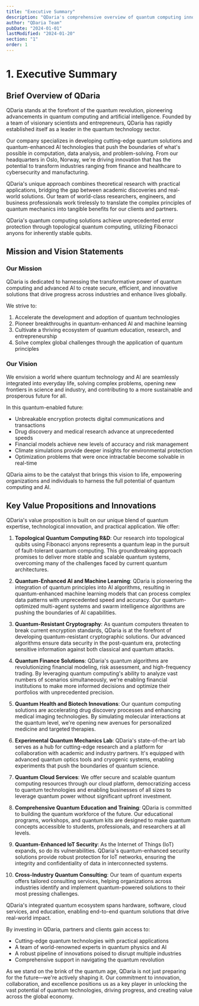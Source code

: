 ```yaml
---
title: "Executive Summary"
description: "QDaria's comprehensive overview of quantum computing innovations and strategic vision"
author: "QDaria Team"
pubDate: "2024-01-01"
lastModified: "2024-01-20"
section: "1"
order: 1
---
```



# 1. Executive Summary

## Brief Overview of QDaria

QDaria stands at the forefront of the quantum revolution, pioneering advancements in quantum computing and artificial intelligence. Founded by a team of visionary scientists and entrepreneurs, QDaria has rapidly established itself as a leader in the quantum technology sector.

Our company specializes in developing cutting-edge quantum solutions and quantum-enhanced AI technologies that push the boundaries of what's possible in computation, data analysis, and problem-solving. From our headquarters in Oslo, Norway, we're driving innovation that has the potential to transform industries ranging from finance and healthcare to cybersecurity and manufacturing.

QDaria's unique approach combines theoretical research with practical applications, bridging the gap between academic discoveries and real-world solutions. Our team of world-class researchers, engineers, and business professionals work tirelessly to translate the complex principles of quantum mechanics into tangible benefits for our clients and partners.

<Admonition type="note">
  QDaria's quantum computing solutions achieve unprecedented error protection through topological quantum computing, utilizing Fibonacci anyons for inherently stable qubits.
</Admonition>

## Mission and Vision Statements

### Our Mission

QDaria is dedicated to harnessing the transformative power of quantum computing and advanced AI to create secure, efficient, and innovative solutions that drive progress across industries and enhance lives globally.

We strive to:
1. Accelerate the development and adoption of quantum technologies
2. Pioneer breakthroughs in quantum-enhanced AI and machine learning
3. Cultivate a thriving ecosystem of quantum education, research, and entrepreneurship
4. Solve complex global challenges through the application of quantum principles

### Our Vision

We envision a world where quantum technology and AI are seamlessly integrated into everyday life, solving complex problems, opening new frontiers in science and industry, and contributing to a more sustainable and prosperous future for all.

In this quantum-enabled future:
- Unbreakable encryption protects digital communications and transactions
- Drug discovery and medical research advance at unprecedented speeds
- Financial models achieve new levels of accuracy and risk management
- Climate simulations provide deeper insights for environmental protection
- Optimization problems that were once intractable become solvable in real-time

QDaria aims to be the catalyst that brings this vision to life, empowering organizations and individuals to harness the full potential of quantum computing and AI.

## Key Value Propositions and Innovations

QDaria's value proposition is built on our unique blend of quantum expertise, technological innovation, and practical application. We offer:

1. **Topological Quantum Computing R&D**: Our research into topological qubits using Fibonacci anyons represents a quantum leap in the pursuit of fault-tolerant quantum computing. This groundbreaking approach promises to deliver more stable and scalable quantum systems, overcoming many of the challenges faced by current quantum architectures.

2. **Quantum-Enhanced AI and Machine Learning**: QDaria is pioneering the integration of quantum principles into AI algorithms, resulting in quantum-enhanced machine learning models that can process complex data patterns with unprecedented speed and accuracy. Our quantum-optimized multi-agent systems and swarm intelligence algorithms are pushing the boundaries of AI capabilities.

3. **Quantum-Resistant Cryptography**: As quantum computers threaten to break current encryption standards, QDaria is at the forefront of developing quantum-resistant cryptographic solutions. Our advanced algorithms ensure data security in the post-quantum era, protecting sensitive information against both classical and quantum attacks.

4. **Quantum Finance Solutions**: QDaria's quantum algorithms are revolutionizing financial modeling, risk assessment, and high-frequency trading. By leveraging quantum computing's ability to analyze vast numbers of scenarios simultaneously, we're enabling financial institutions to make more informed decisions and optimize their portfolios with unprecedented precision.

5. **Quantum Health and Biotech Innovations**: Our quantum computing solutions are accelerating drug discovery processes and enhancing medical imaging technologies. By simulating molecular interactions at the quantum level, we're opening new avenues for personalized medicine and targeted therapies.

6. **Experimental Quantum Mechanics Lab**: QDaria's state-of-the-art lab serves as a hub for cutting-edge research and a platform for collaboration with academic and industry partners. It's equipped with advanced quantum optics tools and cryogenic systems, enabling experiments that push the boundaries of quantum science.

7. **Quantum Cloud Services**: We offer secure and scalable quantum computing resources through our cloud platform, democratizing access to quantum technologies and enabling businesses of all sizes to leverage quantum power without significant upfront investment.

8. **Comprehensive Quantum Education and Training**: QDaria is committed to building the quantum workforce of the future. Our educational programs, workshops, and quantum kits are designed to make quantum concepts accessible to students, professionals, and researchers at all levels.

9. **Quantum-Enhanced IoT Security**: As the Internet of Things (IoT) expands, so do its vulnerabilities. QDaria's quantum-enhanced security solutions provide robust protection for IoT networks, ensuring the integrity and confidentiality of data in interconnected systems.

10. **Cross-Industry Quantum Consulting**: Our team of quantum experts offers tailored consulting services, helping organizations across industries identify and implement quantum-powered solutions to their most pressing challenges.

<Admonition type="tip">
  QDaria's integrated quantum ecosystem spans hardware, software, cloud services, and education, enabling end-to-end quantum solutions that drive real-world impact.
</Admonition>

By investing in QDaria, partners and clients gain access to:
- Cutting-edge quantum technologies with practical applications
- A team of world-renowned experts in quantum physics and AI
- A robust pipeline of innovations poised to disrupt multiple industries
- Comprehensive support in navigating the quantum revolution

As we stand on the brink of the quantum age, QDaria is not just preparing for the future—we're actively shaping it. Our commitment to innovation, collaboration, and excellence positions us as a key player in unlocking the vast potential of quantum technologies, driving progress, and creating value across the global economy.
